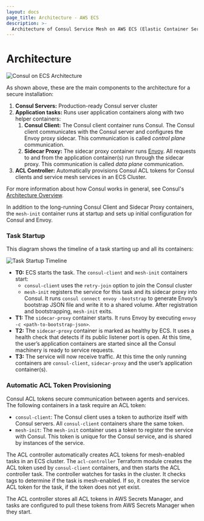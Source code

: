 ```yaml
---
layout: docs
page_title: Architecture - AWS ECS
description: >-
  Architecture of Consul Service Mesh on AWS ECS (Elastic Container Service).
---
```


# Architecture

![Consul on ECS Architecture](/img/consul-ecs-arch.png)

As shown above, these are the main components to the architecture for a secure installation:

1. **Consul Servers:** Production-ready Consul server cluster
1. **Application tasks:** Runs user application containers along with two helper containers:
   1. **Consul Client:** The Consul client container runs Consul. The Consul client communicates
      with the Consul server and configures the Envoy proxy sidecar. This communication
      is called _control plane_ communication.
   1. **Sidecar Proxy:** The sidecar proxy container runs [Envoy](https://envoyproxy.io/). All requests
      to and from the application container(s) run through the sidecar proxy. This communication
      is called _data plane_ communication.
1. **ACL Controller:** Automatically provisions Consul ACL tokens for Consul clients and service mesh services
   in an ECS Cluster.

For more information about how Consul works in general, see Consul's [Architecture Overview](/docs/architecture).

In addition to the long-running Consul Client and Sidecar Proxy containers, the `mesh-init` container runs
at startup and sets up initial configuration for Consul and Envoy.

### Task Startup

This diagram shows the timeline of a task starting up and all its containers:

![Task Startup Timeline](/img/ecs-task-startup.png)

- **T0:** ECS starts the task. The `consul-client` and `mesh-init` containers start:
  - `consul-client` uses the `retry-join` option to join the Consul cluster
  - `mesh-init` registers the service for this task and its sidecar proxy into Consul. It runs `consul connect envoy -bootstrap` to generate Envoy’s bootstrap JSON file and write it to a shared volume. After registration and bootstrapping, `mesh-init` exits.
- **T1:** The `sidecar-proxy` container starts. It runs Envoy by executing `envoy -c <path-to-bootstrap-json>`.
- **T2:** The `sidecar-proxy` container is marked as healthy by ECS. It uses a health check that detects if its public listener port is open. At this time, the user’s application containers are started since all the Consul machinery is ready to service requests.
- **T3:** The service will now receive traffic. At this time the only running containers are `consul-client`, `sidecar-proxy` and the user’s application container(s).

### Automatic ACL Token Provisioning

Consul ACL tokens secure communication between agents and services.
The following containers in a task require an ACL token:

- `consul-client`: The Consul client uses a token to authorize itself with Consul servers.
  All `consul-client` containers share the same token.
- `mesh-init`: The `mesh-init` container uses a token to register the service with Consul.
  This token is unique for the Consul service, and is shared by instances of the service.

The ACL controller automatically creates ACL tokens for mesh-enabled tasks in an ECS cluster.
The `acl-controller` Terraform module creates the ACL token used by `consul-client` containers, and
then starts the ACL controller task. The controller watches for tasks in the cluster. It checks tags
to determine if the task is mesh-enabled. If so, it creates the service ACL token for the task, if the
token does not yet exist.

The ACL controller stores all ACL tokens in AWS Secrets Manager, and tasks are configured to pull these
tokens from AWS Secrets Manager when they start.
